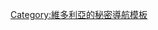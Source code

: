 {{navbox
| name = Victoria's Secret Angels
| title = [[维多利亚的秘密#維多利亞的秘密天使|維多利亞的秘密天使]]
| state = {{{state|autocollapse}}}
| listclass = hlist

| group1 = 現任天使
|  list1 =
* [[莉莉·奧爾德里奇]]
* {{link-en|萊奧密·安德森|Leomie Anderson}}
* {{link-en|葛瑞絲·伊莉莎白|Grace Elizabeth}}
* {{link-en|阿歷克西娜·格雷厄姆|Alexina Graham}}
* [[泰萊·瑪麗·希爾]]
* [[艾爾莎·霍斯克]]
* [[瑪莎·亨特]]
* [[史黛拉·麥斯威爾]]
* [[芭芭拉·帕爾文]]
* [[貝哈蒂·普林斯露]]
* {{link-en|拉伊薩·里貝羅|Lais Ribeiro}}
* [[莎拉·桑帕伊奧]]
* {{link-en|約瑟芬·史可瑞娃|Josephine Skriver}}
* [[羅蜜·史戴]]
* [[坎蒂絲·史汪尼普]]
* {{link-en|雅思敏·吐克思|Jasmine Tookes}}

| group2 = 前任天使
|  list2 =
* [[亞歷桑德拉·安布羅休]]
* [[泰拉·班克斯]]
* [[吉赛尔·邦辰]]
* [[利蒂希婭·卡斯塔]]
* [[海倫娜·克莉史汀森]]
* [[瑟丽塔·伊班克斯]]
* [[蘭茜·艾靈臣]]
* [[伊莎貝·哥娜特]]
* {{link-en|凱特·格哥列娃|Kate Grigorieva}}
* [[艾琳·希瑟頓]]
* [[蘿西·杭亭頓-懷特莉]]
* [[香奈兒·依曼]]
* [[莫妮卡·雅克]]
* [[米蘭達·寇兒]]
* [[卡莉·克勞斯]]
* [[海蒂·克隆]]
* [[杜晨·科洛斯]]
* [[卡洛琳娜·柯考娃]]
* [[阿德瑞娜·利瑪]]
* [[瑪莉莎·米勒]]
* [[凱倫·穆德]]
* {{link-en|錢卓拉·諾絲|Chandra North}}
* {{link-en|丹妮拉·普斯特娃|Daniela Peštová}}
* {{link-en|伊娜絲·瑞維蘿|Inés Rivero}}
* [[史蒂芬妮·西摩]]

| group3 = 相關條目
|  list3 =
* {{link-en|愛德華·拉澤克|Edward Razek}}
* {{link-en|Limited Brands|L Brands}}
* {{link-en|維多利亞的秘密模特兒列表|List of Victoria's Secret models}}
* [[维多利亚的秘密]]
* [[維多利亞的秘密時尚秀]]
* {{link-en|維多利亞的祕密遊泳特別節目|Victoria's Secret Swim Special}}

}}<noinclude>
{{collapsible option}}

[[Category:維多利亞的秘密導航模板]]

</noinclude>